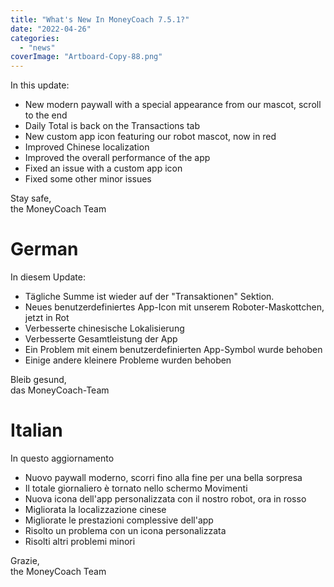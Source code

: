 ```yaml
---
title: "What's New In MoneyCoach 7.5.1?"
date: "2022-04-26"
categories: 
  - "news"
coverImage: "Artboard-Copy-88.png"
---
```


In this update:

- New modern paywall with a special appearance from our mascot, scroll to the end
- Daily Total is back on the Transactions tab
- New custom app icon featuring our robot mascot, now in red
- Improved Chinese localization
- Improved the overall performance of the app
- Fixed an issue with a custom app icon
- Fixed some other minor issues

Stay safe,  
the MoneyCoach Team

# German

In diesem Update:

- Tägliche Summe ist wieder auf der "Transaktionen" Sektion.
- Neues benutzerdefiniertes App-Icon mit unserem Roboter-Maskottchen, jetzt in Rot
- Verbesserte chinesische Lokalisierung
- Verbesserte Gesamtleistung der App
- Ein Problem mit einem benutzerdefinierten App-Symbol wurde behoben
- Einige andere kleinere Probleme wurden behoben

Bleib gesund,  
das MoneyCoach-Team

# Italian

In questo aggiornamento

- Nuovo paywall moderno, scorri fino alla fine per una bella sorpresa
- Il totale giornaliero è tornato nello schermo Movimenti
- Nuova icona dell'app personalizzata con il nostro robot, ora in rosso
- Migliorata la localizzazione cinese
- Migliorate le prestazioni complessive dell'app
- Risolto un problema con un icona personalizzata
- Risolti altri problemi minori

Grazie,  
the MoneyCoach Team
